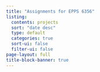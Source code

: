 ---
title: "Assignments for EPPS 6356"
listing:
  contents: projects
  sort: "date desc"
  type: default
  categories: true
  sort-ui: false
  filter-ui: false
page-layout: full
title-block-banner: true
---
